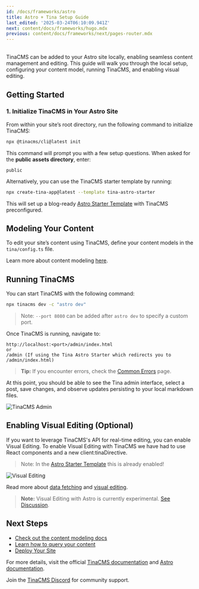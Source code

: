 ```yaml
---
id: /docs/frameworks/astro
title: Astro + Tina Setup Guide
last_edited: '2025-03-24T06:10:09.941Z'
next: content/docs/frameworks/hugo.mdx
previous: content/docs/frameworks/next/pages-router.mdx
---
```


\
TinaCMS can be added to your Astro site locally, enabling seamless content management and editing. This guide will walk you through the local setup, configuring your content model, running TinaCMS, and enabling visual editing.

## Getting Started

### 1. Initialize TinaCMS in Your Astro Site

From within your site’s root directory, run the following command to initialize TinaCMS:

```bash
npx @tinacms/cli@latest init
```

This command will prompt you with a few setup questions. When asked for the **public assets directory**, enter:

```
public
```

Alternatively, you can use the TinaCMS starter template by running:

```bash
npx create-tina-app@latest --template tina-astro-starter
```

This will set up a blog-ready [Astro Starter Template](https://github.com/tinacms/tina-astro-starter) with TinaCMS preconfigured.

## Modeling Your Content

To edit your site’s content using TinaCMS, define your content models in the `tina/config.ts` file.

Learn more about content modeling [here](/docs/schema/).

## Running TinaCMS

You can start TinaCMS with the following command:

```bash
npx tinacms dev -c "astro dev"
```

> Note: `--port 8080` can be added after `astro dev` to specify a custom port.

Once TinaCMS is running, navigate to:

```
http://localhost:<port>/admin/index.html
or
/admin (If using the Tina Astro Starter which redirects you to /admin/index.html)
```

> **Tip:** If you encounter errors, check the [Common Errors](/docs/forestry/common-errors) page.

At this point, you should be able to see the Tina admin interface, select a post, save changes, and observe updates persisting to your local markdown files.

![TinaCMS Admin](/img/hugo-tina-admin-screenshot.png)

## Enabling Visual Editing (Optional)

If you want to leverage TinaCMS's API for real-time editing, you can enable Visual Editing. To enable Visual Editing with TinaCMS we have had to use React components and a new client\:tinaDirective.

> Note: In the [Astro Starter Template](https://github.com/tinacms/tina-astro-starter) this is already enabled!

![Visual Editing](/gif/blocks.gif)

Read more about [data fetching](/docs/features/data-fetching/) and [visual editing](/docs/contextual-editing/overview/).

> **Note:** Visual Editing with Astro is currently experimental. [See Discussion](https://github.com/tinacms/tinacms/discussions/3399).

## Next Steps

* [Check out the content modeling docs](/docs/schema/)
* [Learn how to query your content](/docs/features/data-fetching/)
* [Deploy Your Site](/docs/tina-cloud)

For more details, visit the official [TinaCMS documentation](https://tina.io/docs/) and [Astro documentation](https://astro.build/docs/).

Join the [TinaCMS Discord](https://discord.gg/suurtdwX) for community support.


